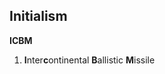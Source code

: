 ==Initialism==
'''ICBM'''
# '''I'''nter'''c'''ontinental '''B'''allistic '''M'''issile
{{Wikipedia}}